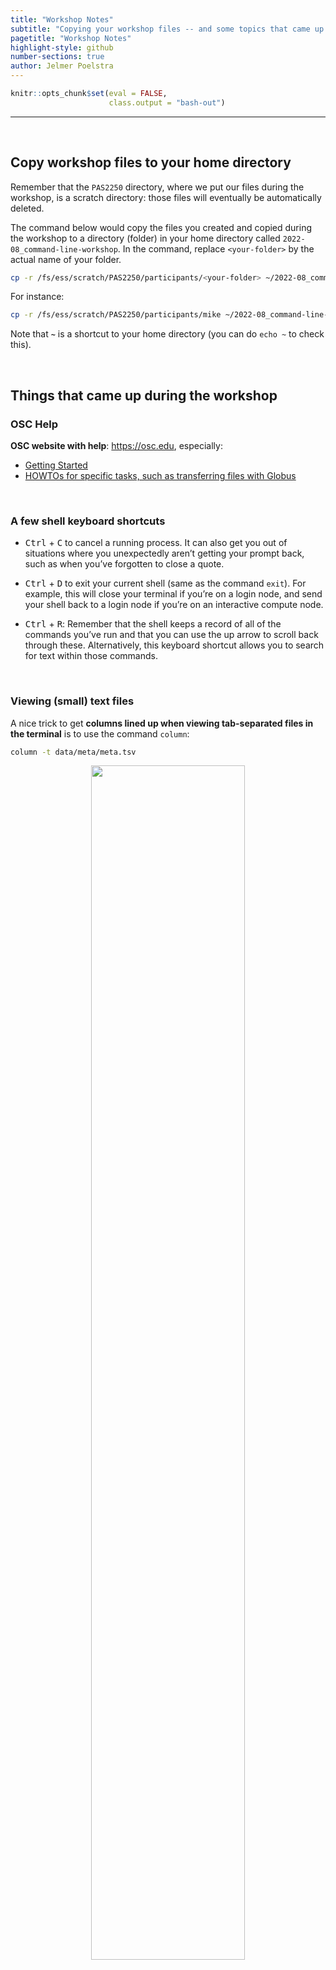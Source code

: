 ```yaml
---
title: "Workshop Notes"
subtitle: "Copying your workshop files -- and some topics that came up while teaching the workshop"
pagetitle: "Workshop Notes"
highlight-style: github
number-sections: true
author: Jelmer Poelstra
---
```


```r
knitr::opts_chunk$set(eval = FALSE,
                      class.output = "bash-out")
```

----

<br>

## Copy workshop files to your home directory

Remember that the `PAS2250` directory, where we put our files during the workshop,
is a scratch directory: those files will eventually be automatically deleted.

The command below would copy the files you created and copied during the workshop
to a directory (folder) in your home directory called `2022-08_command-line-workshop`.
In the command, replace `<your-folder>` by the actual name of your folder.

```bash
cp -r /fs/ess/scratch/PAS2250/participants/<your-folder> ~/2022-08_command-line-workshop
```

For instance:

```bash
cp -r /fs/ess/scratch/PAS2250/participants/mike ~/2022-08_command-line-workshop
```

Note that **`~`** is a shortcut to your home directory
(you can do `echo ~` to check this).

<br>

## Things that came up during the workshop

### OSC Help

**OSC website with help**: <https://osc.edu>, especially:

- [Getting Started](https://www.osc.edu/resources/getting_started)
- [HOWTOs for specific tasks, such as transferring files with Globus](https://www.osc.edu/resources/getting_started/howto)

<br>

### A few shell keyboard shortcuts

  - <kbd>Ctrl</kbd> + <kbd>C</kbd> to cancel a running process.
    It can also get you out of situations where you unexpectedly aren’t getting
    your prompt back, such as when you’ve forgotten to close a quote.
    
  - <kbd>Ctrl</kbd> + <kbd>D</kbd> to exit your current shell 
    (same as the command `exit`).
    For example, this will close your terminal if you're on a login node,
    and send your shell back to a login node if you're on an interactive compute
    node.

  - <kbd>Ctrl</kbd> + <kbd>R</kbd>:
    Remember that the shell keeps a record of all of the commands you’ve run and
    that you can use the up arrow to scroll back through these.
    Alternatively, this keyboard shortcut allows you to search for text within
    those commands.

<br>

### Viewing (small) text files

A nice trick to get
**columns lined up when viewing tab-separated files in the terminal**
is to use the command `column`:

```bash
column -t data/meta/meta.tsv
```

<p align="center">
<img src=img/column.png width="70%">
</p>

Also, don't forget that you can simply open such files in the VS Code editor! 
  
Moreover, the "_Rainbow CSV_" VS Code extension will help to easily distinguish
columns in comma-and tab-separated files
(`.csv` & `.tsv` file, though note that these are often just saved as `.txt`,
too).

<p align="center">
<img src=img/rainbow_csv.png width="70%">
</p>

<br>

### Shellcheck

The **Shellcheck extension** is a very useful VS Code extension that
checks the code in your shell script for things like:
unused variables, referencing non-existent variables, syntax errors,
wrong or suboptimal coding practices, and so on.
See these two screenshots for an illustration of the functionality:
  
<p align="center">
<img src=img/shellcheck-1.png width="60%">
</p>
  
<p align="center">
<img src=img/shellcheck-2.png width="60%">
</p>

:::{.callout-note}
## VS Code extensions
To find and install VS Code extensions,
click the Extension icon in the Activity Bar (narrow side bar):
[see this page](../modules/03-vscode.qmd#getting-started-with-vs-code).
:::

:::{.callout-warning}
In VS Code on OnDemand, Shellcheck sometimes fails to install.
It should certainly work if you
[install VS Code on your computer](../modules/03-vscode.qmd#at-home-bonus-local-installation),
though!
:::

<br>

### File permissions

```bash
# Give execute permissions to all files in the folder "myfolder"
chmod +x myfolder/*
  
# Give execute permissions to all shell scripts in the folder "myfolder"
chmod +x myfolder/*sh
  
# For folders, people need _execute_ permissions to enter them.
# If you want others to be able to see and copy all your files in a certain folder:
chmod -R +X myfolder
```
  
Fore more, see [this file permission tutorial](https://www.guru99.com/file-permissions.html).
